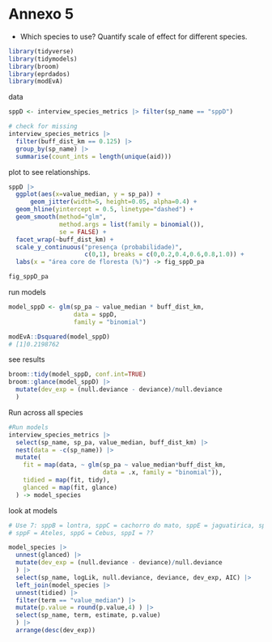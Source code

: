 
# Annexo 5

-   Which species to use? Quantify scale of effect for different species.


```r
library(tidyverse)
library(tidymodels)
library(broom)
library(eprdados)
library(modEvA)

```

data
```r
sppD <- interview_species_metrics |> filter(sp_name == "sppD")

# check for missing 
interview_species_metrics |> 
  filter(buff_dist_km == 0.125) |> 
  group_by(sp_name) |> 
  summarise(count_ints = length(unique(aid)))

```

plot to see relationships.
```r
sppD |>  
  ggplot(aes(x=value_median, y = sp_pa)) + 
      geom_jitter(width=5, height=0.05, alpha=0.4) + 
  geom_hline(yintercept = 0.5, linetype="dashed") +
  geom_smooth(method="glm", 
              method.args = list(family = binomial()), 
              se = FALSE) + 
  facet_wrap(~buff_dist_km) + 
  scale_y_continuous("presença (probabilidade)", 
                     c(0,1), breaks = c(0,0.2,0.4,0.6,0.8,1.0)) +
  labs(x = "área core de floresta (%)") -> fig_sppD_pa

fig_sppD_pa
```


run models

```r
model_sppD <- glm(sp_pa ~ value_median * buff_dist_km, 
                  data = sppD, 
                  family = "binomial")

modEvA::Dsquared(model_sppD)
# [1]0.2198762
```

see results
```r
broom::tidy(model_sppD, conf.int=TRUE)
broom::glance(model_sppD) |> 
  mutate(dev_exp = (null.deviance - deviance)/null.deviance
  )

```


Run across all species
```r
#Run models
interview_species_metrics |>
  select(sp_name, sp_pa, value_median, buff_dist_km) |>
  nest(data = -c(sp_name)) |>
  mutate(
    fit = map(data, ~ glm(sp_pa ~ value_median*buff_dist_km, 
                          data = .x, family = "binomial")),
    tidied = map(fit, tidy), 
    glanced = map(fit, glance)
  ) -> model_species


```

look at models
```r
# Use 7: sppB = lontra, sppC = cachorro do mato, sppE = jaguatirica, sppD = onca, 
# sppF = Ateles, sppG = Cebus, sppI = ??

model_species |> 
  unnest(glanced) |> 
  mutate(dev_exp = (null.deviance - deviance)/null.deviance
  ) |> 
  select(sp_name, logLik, null.deviance, deviance, dev_exp, AIC) |> 
  left_join(model_species |> 
  unnest(tidied) |> 
  filter(term == "value_median") |>
  mutate(p.value = round(p.value,4) ) |> 
  select(sp_name, term, estimate, p.value) 
  ) |> 
  arrange(desc(dev_exp))


```


